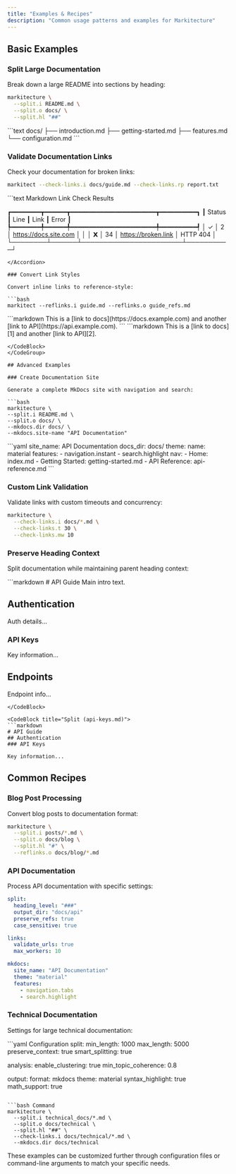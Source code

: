 ```yaml
---
title: "Examples & Recipes"
description: "Common usage patterns and examples for Markitecture"
---
```


## Basic Examples

### Split Large Documentation

Break down a large README into sections by heading:

```bash
markitecture \
  --split.i README.md \
  --split.o docs/ \
  --split.hl "##"
```

<Accordion title="Generated Structure">
```text
docs/
├── introduction.md
├── getting-started.md
├── features.md
└── configuration.md
```
</Accordion>

### Validate Documentation Links

Check your documentation for broken links:

```bash
markitect --check-links.i docs/guide.md --check-links.rp report.txt
```

<Accordion title="Sample Report">
```text
Markdown Link Check Results

┏━━━━━━━━┳━━━━━━┳━━━━━━━━━━━━━━━━━━━━━━━┳━━━━━━━━━━┓
┃ Status ┃ Line ┃ Link                   ┃ Error    ┃
┡━━━━━━━━╇━━━━━━╇━━━━━━━━━━━━━━━━━━━━━━━╇━━━━━━━━━━┩
│ ✓      │ 2    │ https://docs.site.com │          │
│ 𝗫      │ 34   │ https://broken.link   │ HTTP 404 │
└────────┴──────┴───────────────────────┴──────────┘
```
</Accordion>

### Convert Link Styles

Convert inline links to reference-style:

```bash
markitect --reflinks.i guide.md --reflinks.o guide_refs.md
```

<CodeGroup>
  <CodeBlock title="Before">
  ```markdown
  This is a [link to docs](https://docs.example.com) and
  another [link to API](https://api.example.com).
  ```
  </CodeBlock>

  <CodeBlock title="After">
  ```markdown
  This is a [link to docs][1] and another [link to API][2].

  [1]: https://docs.example.com
  [2]: https://api.example.com
  ```
  </CodeBlock>
</CodeGroup>

## Advanced Examples

### Create Documentation Site

Generate a complete MkDocs site with navigation and search:

```bash
markitecture \
  --split.i README.md \
  --split.o docs/ \
  --mkdocs.dir docs/ \
  --mkdocs.site-name "API Documentation"
```

<Accordion title="Generated MkDocs Config">
```yaml
site_name: API Documentation
docs_dir: docs/
theme:
  name: material
  features:
    - navigation.instant
    - search.highlight
nav:
  - Home: index.md
  - Getting Started: getting-started.md
  - API Reference: api-reference.md
```
</Accordion>

### Custom Link Validation

Validate links with custom timeouts and concurrency:

```bash
markitecture \
  --check-links.i docs/*.md \
  --check-links.t 30 \
  --check-links.mw 10
```

### Preserve Heading Context

Split documentation while maintaining parent heading context:

<CodeGroup>
  <CodeBlock title="Original (guide.md)">
  ```markdown
  # API Guide
  Main intro text.

  ## Authentication
  Auth details...

  ### API Keys
  Key information...

  ## Endpoints
  Endpoint info...
  ```
  </CodeBlock>

  <CodeBlock title="Split (api-keys.md)">
  ```markdown
  # API Guide
  ## Authentication
  ### API Keys

  Key information...
  ```
  </CodeBlock>
</CodeGroup>

## Common Recipes

### Blog Post Processing
Convert blog posts to documentation format:

```bash
markitecture \
  --split.i posts/*.md \
  --split.o docs/blog \
  --split.hl "#" \
  --reflinks.o docs/blog/*.md
```

### API Documentation
Process API documentation with specific settings:

```yaml
split:
  heading_level: "###"
  output_dir: "docs/api"
  preserve_refs: true
  case_sensitive: true

links:
  validate_urls: true
  max_workers: 10

mkdocs:
  site_name: "API Documentation"
  theme: "material"
  features:
    - navigation.tabs
    - search.highlight
```

### Technical Documentation
Settings for large technical documentation:

<CodeGroup>
```yaml Configuration
split:
  min_length: 1000
  max_length: 5000
  preserve_context: true
  smart_splitting: true

analysis:
  enable_clustering: true
  min_topic_coherence: 0.8

output:
  format: mkdocs
  theme: material
  syntax_highlight: true
  math_support: true
```

```bash Command
markitecture \
  --split.i technical_docs/*.md \
  --split.o docs/technical \
  --split.hl "##" \
  --check-links.i docs/technical/*.md \
  --mkdocs.dir docs/technical
```
</CodeGroup>

<Note>
These examples can be customized further through configuration files or command-line arguments to match your specific needs.
</Note>
